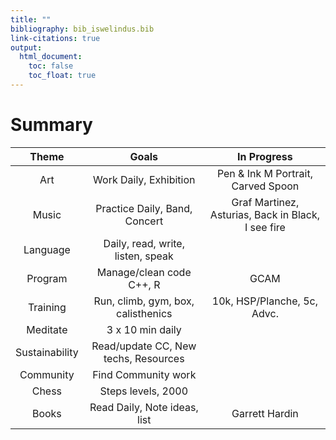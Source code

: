 ```yaml
---
title: ""
bibliography: bib_iswelindus.bib
link-citations: true
output:
  html_document:
    toc: false 
    toc_float: true 
---
```


# Summary

|	Theme	        |	Goals | In Progress | 
|:-------------:|:-----------------------------------------:|:-----------------------------------------:|
|	Art	          |	 Work Daily, Exhibition | Pen & Ink M Portrait, Carved Spoon |
|	Music	        |	Practice Daily, Band, Concert |Graf Martinez, Asturias, Back in Black, I see fire |
|	Language      |	Daily, read, write, listen, speak |   |
|	Program	      |	Manage/clean code C++, R | GCAM |
|	Training	    |	Run, climb, gym, box, calisthenics | 10k, HSP/Planche, 5c, Advc. |
|	Meditate	    |	 3 x 10 min daily | |
|	Sustainability|	 Read/update CC, New techs, Resources| |
|	Community	    |	 Find Community work        | |
|	Chess	        |	 Steps levels, 2000  | |
|	Books	        |	 Read Daily, Note ideas, list | Garrett Hardin |


